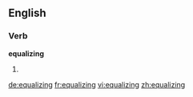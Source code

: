 ==English==

===Verb===
'''equalizing'''

# {{present participle of|[[equalize]]}}

[[de:equalizing]]
[[fr:equalizing]]
[[vi:equalizing]]
[[zh:equalizing]]